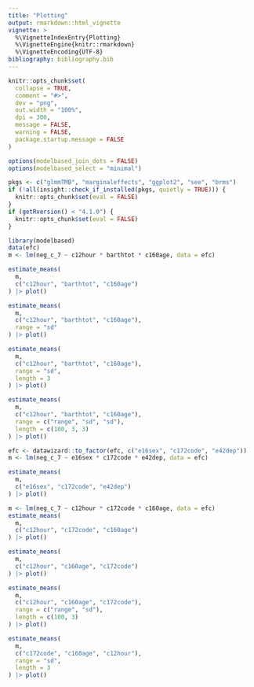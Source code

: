 ```yaml
---
title: "Plotting"
output: rmarkdown::html_vignette
vignette: >
  %\VignetteIndexEntry{Plotting}
  %\VignetteEngine{knitr::rmarkdown}
  %\VignetteEncoding{UTF-8}
bibliography: bibliography.bib
---
```


```r
knitr::opts_chunk$set(
  collapse = TRUE,
  comment = "#>",
  dev = "png",
  out.width = "100%",
  dpi = 300,
  message = FALSE,
  warning = FALSE,
  package.startup.message = FALSE
)

options(modelbased_join_dots = FALSE)
options(modelbased_select = "minimal")

pkgs <- c("glmmTMB", "marginaleffects", "ggplot2", "see", "brms")
if (!all(insight::check_if_installed(pkgs, quietly = TRUE))) {
  knitr::opts_chunk$set(eval = FALSE)
}
if (getRversion() < "4.1.0") {
  knitr::opts_chunk$set(eval = FALSE)
}
```


```r
library(modelbased)
data(efc)
m <- lm(neg_c_7 ~ c12hour * barthtot * c160age, data = efc)

estimate_means(
  m,
  c("c12hour", "barthtot", "c160age")
) |> plot()

estimate_means(
  m,
  c("c12hour", "barthtot", "c160age"),
  range = "sd"
) |> plot()

estimate_means(
  m,
  c("c12hour", "barthtot", "c160age"),
  range = "sd",
  length = 3
) |> plot()

estimate_means(
  m,
  c("c12hour", "barthtot", "c160age"),
  range = c("range", "sd", "sd"),
  length = c(100, 3, 3)
) |> plot()

efc <- datawizard::to_factor(efc, c("e16sex", "c172code", "e42dep"))
m <- lm(neg_c_7 ~ e16sex * c172code * e42dep, data = efc)

estimate_means(
  m,
  c("e16sex", "c172code", "e42dep")
) |> plot()

m <- lm(neg_c_7 ~ c12hour * c172code * c160age, data = efc)
estimate_means(
  m,
  c("c12hour", "c172code", "c160age")
) |> plot()

estimate_means(
  m,
  c("c12hour", "c160age", "c172code")
) |> plot()

estimate_means(
  m,
  c("c12hour", "c160age", "c172code"),
  range = c("range", "sd"),
  length = c(100, 3)
) |> plot()

estimate_means(
  m,
  c("c172code", "c160age", "c12hour"),
  range = "sd",
  length = 3
) |> plot()
```
